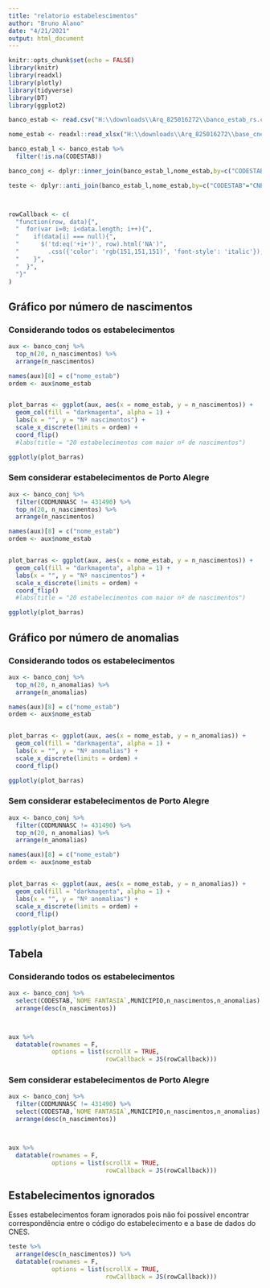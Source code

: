 ```yaml
---
title: "relatorio estabelescimentos"
author: "Bruno Alano"
date: "4/21/2021"
output: html_document
---
```


```r
knitr::opts_chunk$set(echo = FALSE)
library(knitr)
library(readxl)
library(plotly)
library(tidyverse)
library(DT)
library(ggplot2)
```

```r
banco_estab <- read.csv("H:\\downloads\\Arq_825016272\\banco_estab_rs.csv")

nome_estab <- readxl::read_xlsx("H:\\downloads\\Arq_825016272\\base_cnes.xlsx")
```

```r

banco_estab_l <- banco_estab %>%
  filter(!is.na(CODESTAB))

banco_conj <- dplyr::inner_join(banco_estab_l,nome_estab,by=c("CODESTAB"="CNES"))

teste <- dplyr::anti_join(banco_estab_l,nome_estab,by=c("CODESTAB"="CNES"))



rowCallback <- c(
  "function(row, data){",
  "  for(var i=0; i<data.length; i++){",
  "    if(data[i] === null){",
  "      $('td:eq('+i+')', row).html('NA')",
  "        .css({'color': 'rgb(151,151,151)', 'font-style': 'italic'});",
  "    }",
  "  }",
  "}"  
)

```




## Gráfico por número de nascimentos

### Considerando todos os estabelecimentos

```r
aux <- banco_conj %>%
  top_n(20, n_nascimentos) %>%
  arrange(n_nascimentos)

names(aux)[8] = c("nome_estab")
ordem <- aux$nome_estab


plot_barras <- ggplot(aux, aes(x = nome_estab, y = n_nascimentos)) +
  geom_col(fill = "darkmagenta", alpha = 1) +
  labs(x = "", y = "Nº nascimentos") +
  scale_x_discrete(limits = ordem) +
  coord_flip()
  #labs(title = "20 estabelecimentos com maior nº de nascimentos")

ggplotly(plot_barras)
```



### Sem considerar estabelecimentos de Porto Alegre

```r
aux <- banco_conj %>%
  filter(CODMUNNASC != 431490) %>%
  top_n(20, n_nascimentos) %>%
  arrange(n_nascimentos)

names(aux)[8] = c("nome_estab")
ordem <- aux$nome_estab


plot_barras <- ggplot(aux, aes(x = nome_estab, y = n_nascimentos)) +
  geom_col(fill = "darkmagenta", alpha = 1) +
  labs(x = "", y = "Nº nascimentos") +
  scale_x_discrete(limits = ordem) +
  coord_flip()
  #labs(title = "20 estabelecimentos com maior nº de nascimentos")

ggplotly(plot_barras)

```


## Gráfico por número de anomalias

### Considerando todos os estabelecimentos

```r
aux <- banco_conj %>%
  top_n(20, n_anomalias) %>%
  arrange(n_anomalias)

names(aux)[8] = c("nome_estab")
ordem <- aux$nome_estab


plot_barras <- ggplot(aux, aes(x = nome_estab, y = n_anomalias)) +
  geom_col(fill = "darkmagenta", alpha = 1) +
  labs(x = "", y = "Nº anomalias") +
  scale_x_discrete(limits = ordem) +
  coord_flip()

ggplotly(plot_barras)

```


### Sem considerar estabelecimentos de Porto Alegre

```r
aux <- banco_conj %>%
  filter(CODMUNNASC != 431490) %>%
  top_n(20, n_anomalias) %>%
  arrange(n_anomalias)

names(aux)[8] = c("nome_estab")
ordem <- aux$nome_estab


plot_barras <- ggplot(aux, aes(x = nome_estab, y = n_anomalias)) +
  geom_col(fill = "darkmagenta", alpha = 1) +
  labs(x = "", y = "Nº anomalias") +
  scale_x_discrete(limits = ordem) +
  coord_flip()

ggplotly(plot_barras)

```


## Tabela 

### Considerando todos os estabelecimentos

```r
aux <- banco_conj %>%
  select(CODESTAB,`NOME FANTASIA`,MUNICIPIO,n_nascimentos,n_anomalias) %>%
  arrange(desc(n_nascimentos))



aux %>%
  datatable(rownames = F,
            options = list(scrollX = TRUE,
                           rowCallback = JS(rowCallback)))
```

### Sem considerar estabelecimentos de Porto Alegre

```r
aux <- banco_conj %>%
  filter(CODMUNNASC != 431490) %>%
  select(CODESTAB,`NOME FANTASIA`,MUNICIPIO,n_nascimentos,n_anomalias) %>%
  arrange(desc(n_nascimentos))



aux %>%
  datatable(rownames = F,
            options = list(scrollX = TRUE,
                           rowCallback = JS(rowCallback)))
```




## Estabelecimentos ignorados 

Esses estabelecimentos foram ignorados pois não foi possível encontrar correspondência entre o código do estabelecimento e a base de dados do CNES.

```r
teste %>%
  arrange(desc(n_nascimentos)) %>%
  datatable(rownames = F,
            options = list(scrollX = TRUE,
                           rowCallback = JS(rowCallback)))
```




